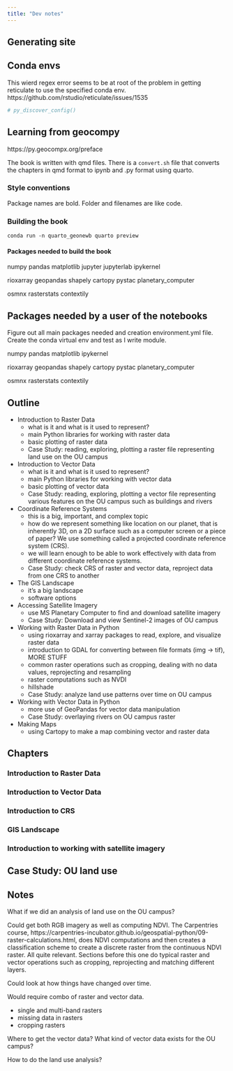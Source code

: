 ```yaml
---
title: "Dev notes"
---
```


## Generating site


## Conda envs

This wierd regex error seems to be at root of the problem in getting reticulate to 
use the specified conda env. https://github.com/rstudio/reticulate/issues/1535

```r
# py_discover_config()
```

## Learning from geocompy

https://py.geocompx.org/preface

The book is written with qmd files. 
There is a `convert.sh` file that converts the chapters in qmd format to ipynb
and .py format using quarto.

### Style conventions

Package names are bold.
Folder and filenames are like code.

### Building the book

```
conda run -n quarto_geonewb quarto preview
```

#### Packages needed to build the book

numpy
pandas
matplotlib
jupyter
jupyterlab
ipykernel

rioxarray
geopandas
shapely
cartopy
pystac
planetary_computer

osmnx
rasterstats
contextily



## Packages needed by a user of the notebooks

Figure out all main packages needed and creation environment.yml file. Create
the conda virtual env and test as I write module.

numpy
pandas
matplotlib
ipykernel

rioxarray
geopandas
shapely
cartopy
pystac
planetary_computer

osmnx
rasterstats
contextily

## Outline

* Introduction to Raster Data
  - what is it and what is it used to represent?
  - main Python libraries for working with raster data
  - basic plotting of raster data
  - Case Study: reading, exploring, plotting a raster file representing land use on the OU campus

* Introduction to Vector Data
  - what is it and what is it used to represent?
  - main Python libraries for working with vector data
  - basic plotting of vector data
  - Case Study: reading, exploring, plotting a vector file representing various features on the OU campus such as buildings and rivers

* Coordinate Reference Systems
  - this is a big, important, and complex topic
  - how do we represent something like location on our planet, that is inherently 3D, on a 2D surface such as a computer screen or a piece of paper? We use something called a projected coordinate reference system (CRS).
  - we will learn enough to be able to work effectively with data from different coordinate reference systems.
  - Case Study: check CRS of raster and vector data, reproject data from one CRS to another

* The GIS Landscape
  - it's a big landscape
  - software options

* Accessing Satellite Imagery
  - use MS Planetary Computer to find and download satellite imagery
  - Case Study: Download and view Sentinel-2 images of OU campus

* Working with Raster Data in Python
  - using rioxarray and xarray packages to read, explore, and visualize raster data
  - introduction to GDAL for converting between file formats (img -> tif), MORE STUFF
  - common raster operations such as cropping, dealing with no data values, reprojecting and resampling
  - raster computations such as NVDI
  - hillshade
  - Case Study: analyze land use patterns over time on OU campus

* Working with Vector Data in Python
  - more use of GeoPandas for vector data manipulation
  - Case Study: overlaying rivers on OU campus raster

* Making Maps
  - using Cartopy to make a map combining vector and raster data

## Chapters

### Introduction to Raster Data

### Introduction to Vector Data

### Introduction to CRS

### GIS Landscape

### Introduction to working with satellite imagery

## Case Study: OU land use

## Notes

What if we did an analysis of land use on the OU campus?

Could get both RGB imagery as well as computing NDVI. The Carpentries course,
https://carpentries-incubator.github.io/geospatial-python/09-raster-calculations.html, does
NDVI computations and then creates a classification scheme to create a discrete raster from
the continuous NDVI raster. All quite relevant. Sections before this one do typical 
raster and vector operations such as cropping, reprojecting and matching different layers.



Could look at how things have changed over time.

Would require combo of raster and vector data.

- single and multi-band rasters
- missing data in rasters
- cropping rasters

Where to get the vector data? What kind of vector data exists for the OU campus?

How to do the land use analysis?
